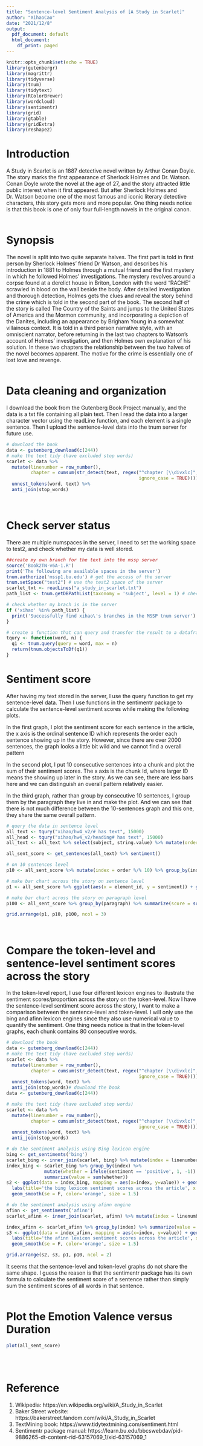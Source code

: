 ```yaml
---
title: "Sentence-level Sentiment Analysis of [A Study in Scarlet]"
author: "XihaoCao"
date: "2021/12/8"
output:
  pdf_document: default
  html_document:
    df_print: paged
---
```


```r
knitr::opts_chunk$set(echo = TRUE)
library(gutenbergr)
library(magrittr)
library(tidyverse)
library(tnum)
library(tidytext)
library(RColorBrewer)
library(wordcloud)
library(sentimentr)
library(grid)
library(gtable)
library(gridExtra)
library(reshape2)
```


# Introduction
A Study in Scarlet is an 1887 detective novel written by Arthur Conan Doyle. The story marks the first appearance of Sherlock Holmes and Dr. Watson. Conan Doyle wrote the novel at the age of 27, and the story attracted little public interest when it first appeared. But after Sherlock Holmes and Dr. Watson become one of the most famous and iconic literary detective characters, this story gets more and more popular. One thing needs notice is that this book is one of only four full-length novels in the original canon.
\
\

# Synopsis
The novel is split into two quite separate halves. The first part is told in first person by Sherlock Holmes' friend Dr Watson, and describes his introduction in 1881 to Holmes through a mutual friend and the first mystery in which he followed Holmes' investigations. The mystery revolves around a corpse found at a derelict house in Briton, London with the word "RACHE" scrawled in blood on the wall beside the body. After detailed investigation and thorough detection, Holmes 
gets the clues and reveal the story behind the crime which is told in the second part of the book. The second half of the story is called The Country of the Saints and jumps to the United States of America and the Mormon community, and incorporating a depiction of the Danites, including an appearance by Brigham Young in a somewhat villainous context. It is told in a third person narrative style, with an omniscient narrator, before returning in the last two chapters to Watson's account of Holmes' investigation, and then Holmes own explanation of his solution. In these two chapters the relationship between the two halves of the novel becomes apparent. The motive for the crime is essentially one of lost love and revenge.
\
\

# Data cleaning and organization
I download the book from the Gutenberg Book Project manually, and the data is a txt file containing all plain text. Then I
read the data into a larger character vector using the readLine function, and each element is a single sentence. Then I upload the sentence-level data into the tnum server for future use.

```r
# download the book
data <- gutenberg_download(c(244))
# make the text tidy (have excluded stop words)
scarlet <- data %>%
  mutate(linenumber = row_number(),
         chapter = cumsum(str_detect(text, regex("^chapter [\\divxlc]",
                                                 ignore_case = TRUE)))) %>%
  unnest_tokens(word, text) %>%
  anti_join(stop_words)
```
\

# Check server status
There are multiple numspaces in the server, I need to set the working space to test2, and check whether my data is well stored.
```r
##create my own branch for the text into the mssp server
source('Book2TN-v6A-1.R')
print('The following are available spaces in the server')
tnum.authorize('mssp1.bu.edu') # get the access of the server
tnum.setSpace("test2") # use the test2 space of the server
scarlet_txt <- readLines("a_study_in_scarlet.txt")
path_list <- tnum.getDBPathList(taxonomy = 'subject', level = 1) # check the branch in server

# check whether my brach is in the server
if ('xihao' %in% path_list) {
  print('Successfully find xihao\'s branches in the MSSP tnum server')
}

# create a function that can query and transfer the result to a dataframe
tqury <- function(word, n) {
  q1 <- tnum.query(query = word, max = n)
  return(tnum.objectsToDf(q1))
}
```


# Sentiment score
After having my text stored in the server, I use the query function to get my sentence-level data. Then I use functions in the sentimentr package to calculate the sentence-level sentiment scores while making the following plots.

In the first graph, I plot the sentiment score for each sentence in the article, the x axis is the ordinal sentence ID which represents the order each sentence showing up in the story. However, since there are over 2000 sentences, the graph looks a little bit wild and we cannot find a overall pattern

In the second plot, I put 10 consecutive sentences into a chunk and plot the sum of their sentiment scores. The x axis is the chunk Id, where larger ID means the showing up later in the story. As we can see, there are less bars here and we can distinguish an overall pattern relatively easier.

In the third graph, rather than group by consecutive 10 sentences, I group them by the paragraph they live in and make the plot. And we can see that there is not much difference between the 10-sentences graph and this one, they share the same overall pattern.

```r
# query the data in sentence level
all_text <- tqury("xihao/hw4_v2/# has text", 15000)
all_head <- tqury("xihao/hw4_v2/heading# has text", 15000)
all_text <- all_text %>% select(subject, string.value) %>% mutate(order = row_number(), section = str_sub(all_text$subject, 14, 25), paragraph = str_sub(all_text$subject, 27, 40), sentence = str_sub(all_text$subject, 42, 54)) 

all_sent_score <- get_sentences(all_text) %>% sentiment()
```


```r
# on 10 sentences level
p10 <- all_sent_score %>% mutate(index = order %/% 10) %>% group_by(index) %>% summarize(score = sum(sentiment, na.rm = T)) %>% ggplot(aes(x = index, y = score)) + geom_col(aes(fill = index), show.legend = F) + labs(x = 'chunks', y = 'sentiment score', title = 'sentiment score across the article on 10 sentences level')

# make bar chart across the story on sentence level
p1 <- all_sent_score %>% ggplot(aes(x = element_id, y = sentiment)) + geom_col(aes(fill = element_id), show.legend = F) + labs(x = 'sentence_ID', y = 'sentiment score', title = 'sentiment score across the article on single sentence level')

# make bar chart across the story on paragraph level
p100 <- all_sent_score %>% group_by(paragraph) %>% summarize(score = sum(sentiment, na.rm = T)) %>% ggplot(aes(x = paragraph, y = score)) + geom_col(aes(fill = paragraph), show.legend = F) + labs(x = 'paragraph', y = 'sentiment score', title = 'sentiment score across the article on paragraph level') + scale_x_discrete(labels = NULL)
```


```r
grid.arrange(p1, p10, p100, ncol = 3)
```
\

# Compare the token-level and sentence-level sentiment scores across the story
In the token-level report, I use four different lexicon engines to illustrate the sentiment scores/proportion across the story on the token-level. Now I have the sentence-level sentiment score across the story, I want to make a comparison between the sentence-level and token-level. I will only use the bing and afinn lexicon engines since they also use numerical value to quantify the sentiment. One thing needs notice is that in the token-level graphs, each chunk contains 80 consecutive words.

```r
# download the book
data <- gutenberg_download(c(244))
# make the text tidy (have excluded stop words)
scarlet <- data %>%
  mutate(linenumber = row_number(),
         chapter = cumsum(str_detect(text, regex("^chapter [\\divxlc]",
                                                 ignore_case = TRUE)))) %>%
  unnest_tokens(word, text) %>%
  anti_join(stop_words)# download the book
data <- gutenberg_download(c(244))

# make the text tidy (have excluded stop words)
scarlet <- data %>%
  mutate(linenumber = row_number(),
         chapter = cumsum(str_detect(text, regex("^chapter [\\divxlc]",
                                                 ignore_case = TRUE)))) %>%
  unnest_tokens(word, text) %>%
  anti_join(stop_words)

# do the sentiment analysis using Bing lexicon engine
bing <- get_sentiments('bing')
scarlet_bing <- inner_join(scarlet, bing) %>% mutate(index = linenumber %/% 80)
index_bing <- scarlet_bing %>% group_by(index) %>%
              mutate(whether = ifelse(sentiment == 'positive', 1, -1)) %>% 
              summarize(value = sum(whether))
s2 <- ggplot(data = index_bing, mapping = aes(x=index, y=value)) + geom_col(aes(fill=index), show.legend = F) +
  labs(title='the bing lexicon sentiment scores across the article', x = 'chunks', y = 'score') +
  geom_smooth(se = F, color='orange', size = 1.5)

# do the sentiment analysis using afinn engine
afinn <- get_sentiments('afinn')
scarlet_afinn <- inner_join(scarlet, afinn) %>% mutate(index = linenumber %/% 80)

index_afinn <- scarlet_afinn %>% group_by(index) %>% summarize(value = sum(value))
s3 <- ggplot(data = index_afinn, mapping = aes(x=index, y=value)) + geom_col(aes(fill=index), show.legend = F) +
  labs(title='the afinn lexicon sentiment scores across the article', x = 'chunks', y = 'score') + 
  geom_smooth(se = F, color='orange', size = 1.5)
```

```r
grid.arrange(s2, s3, p1, p10, ncol = 2)
```
It seems that the sentence-level and token-level graphs do not share the same shape. I guess the reason is that the sentimentr package has its own formula to calculate the sentiment score of a sentence rather than simply sum the sentiment scores of all words in that sentence.
\
\

# Plot the Emotion Valence versus Duration
```r
plot(all_sent_score)
```
\
\

# Reference
1. Wikipedia: https://en.wikipedia.org/wiki/A_Study_in_Scarlet
2. Baker Street website: https://bakerstreet.fandom.com/wiki/A_Study_in_Scarlet
3. TextMining book: https://www.tidytextmining.com/sentiment.html
4. Sentimentr package manual: https://learn.bu.edu/bbcswebdav/pid-9886265-dt-content-rid-63157069_1/xid-63157069_1











